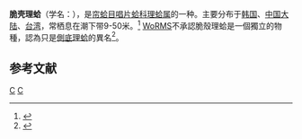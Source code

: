 {{Speciesbox
| taxon = Theora fragilis
| binomial_authority = A. Adams, 1855
}}
'''脆壳理蛤'''（学名：''{{lang|la|Theora fragilis}}''），是[[帘蛤目|帘蛤目]][[唱片蛤科|唱片蛤科]][[理蛤属|理蛤属]]的一种。主要分布于[[韩国|韩国]]、[[中国大陆|中国大陆]]、[[台湾|台湾]]，常栖息在潮下带9-50米。<ref>{{cite web|url=http://shell.sinica.edu.tw/chinese/shellbase_detail.php?science_no=2598|title=国际贝库：脆壳理蛤|publisher=台湾贝类资料库|accessdate=2009-08-11|archive-date=2016-03-04|archive-url=https://web.archive.org/web/20160304130731/http://shell.sinica.edu.tw/chinese/shellbase_detail.php?science_no=2598|dead-url=no}}</ref>
[[WoRMS|WoRMS]]不承認脆殼理蛤是一個獨立的物種，認為只是[[側底理蛤|側底理蛤]]的異名<ref name=WoRMS_772057>{{cite WoRMS |id=772057 |title=''Theora fragilis'' <small>(A. Adams, 1856)</small> |accessdate=2014-10-29 |date=2014-07-31 }}</ref>。

== 参考文献 ==
{{reflist}}
{{taxonbar}}
[[Category:_1855年描述的动物|C]]
[[Category:理蛤属|C]]